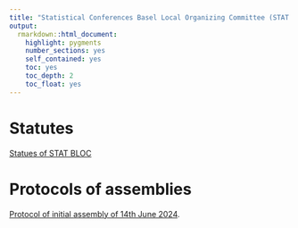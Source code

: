 ```yaml
---
title: "Statistical Conferences Basel Local Organizing Committee (STAT BLOC): key documents"
output: 
  rmarkdown::html_document:
    highlight: pygments
    number_sections: yes
    self_contained: yes
    toc: yes
    toc_depth: 2
    toc_float: yes
---
```


# Statutes

[Statues of STAT BLOC](data/StatBloc_statuts.pdf)

# Protocols of assemblies

[Protocol of initial assembly of 14th June 2024](data/20240614_StatBloc_Protokoll_Sitzung1.pdf).


